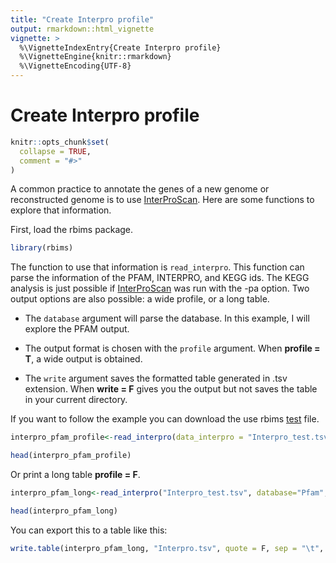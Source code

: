 ```yaml
---
title: "Create Interpro profile"
output: rmarkdown::html_vignette
vignette: >
  %\VignetteIndexEntry{Create Interpro profile}
  %\VignetteEngine{knitr::rmarkdown}
  %\VignetteEncoding{UTF-8}
---
```



# Create Interpro profile

```r
knitr::opts_chunk$set(
  collapse = TRUE,
  comment = "#>"
)
```

A common practice to annotate the genes of a new genome or reconstructed genome is to use [InterProScan](https://interproscan-docs.readthedocs.io/en/latest/). Here are some functions to explore that information.

First, load the rbims package.

```r
library(rbims)
```

The function to use that information is `read_interpro`. This function can parse the information of the PFAM, INTERPRO, and KEGG ids. The KEGG analysis is just possible if [InterProScan](https://interproscan-docs.readthedocs.io/en/latest/) was run with the -pa option. Two output options are also possible: a wide profile, or a long table.

-   The `database` argument will parse the database. In this example, I will explore the PFAM output.

-   The output format is chosen with the `profile` argument. When **profile = T**, a wide output is obtained.

-   The `write` argument saves the formatted table generated in .tsv extension. When **write = F** gives you the output but not saves the table in your current directory. 

If you want to follow the example you can download the use rbims [test](https://github.com/mirnavazquez/RbiMs/blob/main/inst/extdata/Interpro_test.tsv) file.

```r
interpro_pfam_profile<-read_interpro(data_interpro = "Interpro_test.tsv", database="Pfam", profile = T, write = F)
```

```r
head(interpro_pfam_profile)
```

Or print a long table **profile = F**.

```r
interpro_pfam_long<-read_interpro("Interpro_test.tsv", database="Pfam", profile = F)
```

```r
head(interpro_pfam_long)
```

You can export this to a table like this:

```r
write.table(interpro_pfam_long, "Interpro.tsv", quote = F, sep = "\t", row.names = F, col.names = T)
```
